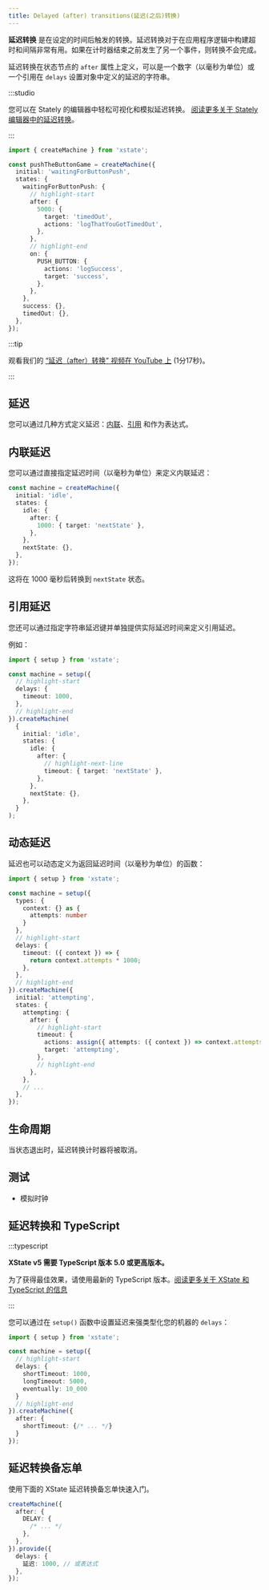 ```yaml
---
title: Delayed (after) transitions(延迟(之后)转换)
---
```


**延迟转换** 是在设定的时间后触发的转换。延迟转换对于在应用程序逻辑中构建超时和间隔非常有用。如果在计时器结束之前发生了另一个事件，则转换不会完成。

延迟转换在状态节点的 `after` 属性上定义，可以是一个数字（以毫秒为单位）或一个引用在 `delays` 设置对象中定义的延迟的字符串。

:::studio

您可以在 Stately 的编辑器中轻松可视化和模拟延迟转换。 [阅读更多关于 Stately 编辑器中的延迟转换](/docs/editor-states-and-transitions/#delayed-after-transitions)。

:::

```ts
import { createMachine } from 'xstate';

const pushTheButtonGame = createMachine({
  initial: 'waitingForButtonPush',
  states: {
    waitingForButtonPush: {
      // highlight-start
      after: {
        5000: {
          target: 'timedOut',
          actions: 'logThatYouGotTimedOut',
        },
      },
      // highlight-end
      on: {
        PUSH_BUTTON: {
          actions: 'logSuccess',
          target: 'success',
        },
      },
    },
    success: {},
    timedOut: {},
  },
});
```

<EmbedMachine embedURL="https://stately.ai/registry/editor/embed/c447d996-cef1-421d-a422-8be695668764?mode=design&machineId=78c59862-fc40-4b1e-8f9c-42f1b2ddc410" title="按下按钮游戏"/>

:::tip

观看我们的 [“延迟（after）转换” 视频在 YouTube 上](https://www.youtube.com/watch?v=5RE_eazRhrw&list=PLvWgkXBB3dd4I_l-djWVU2UGPyBgKfnTQ&index=12) (1分17秒)。

:::

## 延迟

您可以通过几种方式定义延迟：[内联](#inlined-delays)、[引用](#referenced-delays) 和作为表达式。

## 内联延迟

您可以通过直接指定延迟时间（以毫秒为单位）来定义内联延迟：

```ts
const machine = createMachine({
  initial: 'idle',
  states: {
    idle: {
      after: {
        1000: { target: 'nextState' },
      },
    },
    nextState: {},
  },
});
```

这将在 1000 毫秒后转换到 `nextState` 状态。

## 引用延迟

您还可以通过指定字符串延迟键并单独提供实际延迟时间来定义引用延迟。

例如：

```ts
import { setup } from 'xstate';

const machine = setup({
  // highlight-start
  delays: {
    timeout: 1000,
  },
  // highlight-end
}).createMachine(
  {
    initial: 'idle',
    states: {
      idle: {
        after: {
          // highlight-next-line
          timeout: { target: 'nextState' },
        },
      },
      nextState: {},
    },
  }
);
```

## 动态延迟

延迟也可以动态定义为返回延迟时间（以毫秒为单位）的函数：

```ts
import { setup } from 'xstate';

const machine = setup({
  types: {
    context: {} as {
      attempts: number
    }
  },
  // highlight-start
  delays: {
    timeout: ({ context }) => {
      return context.attempts * 1000;
    },
  },
  // highlight-end
}).createMachine({
  initial: 'attempting',
  states: {
    attempting: {
      after: {
        // highlight-start
        timeout: {
          actions: assign({ attempts: ({ context }) => context.attempts + 1 }),
          target: 'attempting',
        },
        // highlight-end
      },
    },
    // ...
  },
});
```

## 生命周期

当状态退出时，延迟转换计时器将被取消。

## 测试

- 模拟时钟

## 延迟转换和 TypeScript

:::typescript

**XState v5 需要 TypeScript 版本 5.0 或更高版本。**

为了获得最佳效果，请使用最新的 TypeScript 版本。[阅读更多关于 XState 和 TypeScript 的信息](typescript.mdx)

:::

您可以通过在 `setup()` 函数中设置延迟来强类型化您的机器的 `delays`：

```ts
import { setup } from 'xstate';

const machine = setup({
  // highlight-start
  delays: {
    shortTimeout: 1000,
    longTimeout: 5000,
    eventually: 10_000
  }
  // highlight-end
}).createMachine({
  after: {
    shortTimeout: {/* ... */}
  }
});
```

## 延迟转换备忘单

使用下面的 XState 延迟转换备忘单快速入门。

```ts
createMachine({
  after: {
    DELAY: {
      /* ... */
    },
  },
}).provide({
  delays: {
    延迟: 1000, // 或表达式
  },
});
```
